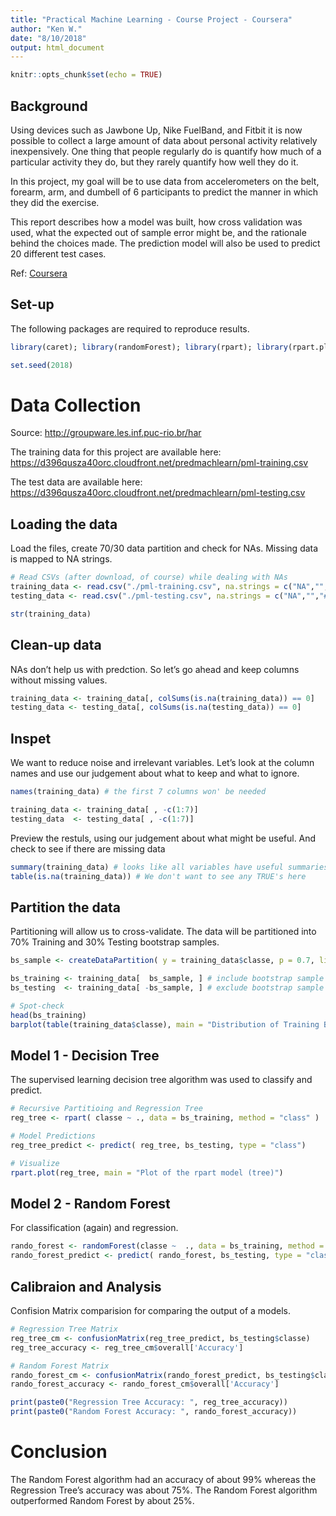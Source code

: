 ```yaml
---
title: "Practical Machine Learning - Course Project - Coursera"
author: "Ken W."
date: "8/10/2018"
output: html_document
---
```


```r
knitr::opts_chunk$set(echo = TRUE)
```

## Background

Using devices such as Jawbone Up, Nike FuelBand, and Fitbit it is now possible to collect a large amount of data about personal activity relatively inexpensively. One thing that people regularly do is quantify how much of a particular activity they do, but they rarely quantify how well they do it. 

In this project, my goal will be to use data from accelerometers on the belt, forearm, arm, and dumbell of 6 participants to predict the manner in which they did the exercise.

This report describes how a model was built, how cross validation was used, what the expected out of sample error might be, and the rationale behind the choices made. The prediction model will also be used to predict 20 different test cases.

Ref: [Coursera](https://www.coursera.org/learn/practical-machine-learning/supplement/PvInj/course-project-instructions-read-first)

## Set-up

The following packages are required to reproduce results.

```r

library(caret); library(randomForest); library(rpart); library(rpart.plot)

set.seed(2018)

```

# Data Collection
Source: [http://groupware.les.inf.puc-rio.br/har](http://groupware.les.inf.puc-rio.br/har)

The training data for this project are available here:
[https://d396qusza40orc.cloudfront.net/predmachlearn/pml-training.csv](https://d396qusza40orc.cloudfront.net/predmachlearn/pml-training.csv)

The test data are available here:
[https://d396qusza40orc.cloudfront.net/predmachlearn/pml-testing.csv](https://d396qusza40orc.cloudfront.net/predmachlearn/pml-testing.csv)

## Loading the data
Load the files, create 70/30 data partition and check for NAs. Missing data is mapped to NA strings.

```r

# Read CSVs (after download, of course) while dealing with NAs
training_data <- read.csv("./pml-training.csv", na.strings = c("NA","","#DIV/0!"))
testing_data <- read.csv("./pml-testing.csv", na.strings = c("NA","","#DIV/0!"))

str(training_data)

```
## Clean-up data
NAs don't help us with predction. So let's go ahead and keep columns without missing values.

```r

training_data <- training_data[, colSums(is.na(training_data)) == 0]
testing_data <- testing_data[, colSums(is.na(testing_data)) == 0]

```

## Inspet
We want to reduce noise and irrelevant variables. Let's look at the column names and use our judgement about what to keep and what to ignore.

```r

names(training_data) # the first 7 columns won' be needed

training_data <- training_data[ , -c(1:7)]
testing_data  <- testing_data[ , -c(1:7)]

```

Preview the restuls, using our judgement about what might be useful. And check to see if there are missing data

```r

summary(training_data) # looks like all variables have useful summaries
table(is.na(training_data)) # We don't want to see any TRUE's here

```

## Partition the data
Partitioning will allow us to cross-validate. The data will be partitioned into 70% Training and 30% Testing bootstrap samples.

```r

bs_sample <- createDataPartition( y = training_data$classe, p = 0.7, list = FALSE)

bs_training <- training_data[  bs_sample, ] # include bootstrap sample
bs_testing  <- training_data[ -bs_sample, ] # exclude bootstrap sample

# Spot-check
head(bs_training)
barplot(table(training_data$classe), main = "Distribution of Training Boostrap Classes (5 Levels)")

```

## Model 1 - Decision Tree
The supervised learning decision tree algorithm was used to classify and predict.

```r
# Recursive Partitioing and Regression Tree
reg_tree <- rpart( classe ~ ., data = bs_training, method = "class" )

# Model Predictions
reg_tree_predict <- predict( reg_tree, bs_testing, type = "class")

# Visualize
rpart.plot(reg_tree, main = "Plot of the rpart model (tree)")

```

## Model 2 - Random Forest
For classification (again) and regression.

```r

rando_forest <- randomForest(classe ~  ., data = bs_training, method = "class")
rando_forest_predict <- predict( rando_forest, bs_testing, type = "class")

```

## Calibraion and Analysis
Confision Matrix comparision for comparing the output of a models.

```r

# Regression Tree Matrix
reg_tree_cm <- confusionMatrix(reg_tree_predict, bs_testing$classe)
reg_tree_accuracy <- reg_tree_cm$overall['Accuracy']

# Random Forest Matrix
rando_forest_cm <- confusionMatrix(rando_forest_predict, bs_testing$classe)
rando_forest_accuracy <- rando_forest_cm$overall['Accuracy']

print(paste0("Regression Tree Accuracy: ", reg_tree_accuracy))
print(paste0("Random Forest Accuracy: ", rando_forest_accuracy))

```

# Conclusion

The Random Forest algorithm had an accuracy of about 99% whereas the Regression Tree's accuracy was about 75%. The Random Forest algorithm outperformed Random Forest by about 25%.  
